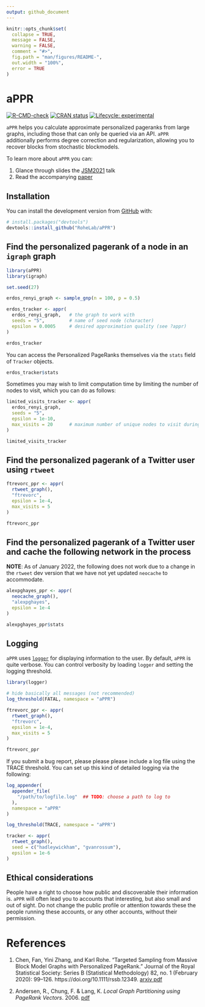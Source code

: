 ```yaml
---
output: github_document
---
```


<!-- README.md is generated from README.Rmd. Please edit that file -->

```r
knitr::opts_chunk$set(
  collapse = TRUE,
  message = FALSE,
  warning = FALSE,
  comment = "#>",
  fig.path = "man/figures/README-",
  out.width = "100%",
  error = TRUE
)
```

# aPPR

<!-- badges: start -->
[![R-CMD-check](https://github.com/RoheLab/aPPR/workflows/R-CMD-check/badge.svg)](https://github.com/RoheLab/aPPR/actions)
[![CRAN status](https://www.r-pkg.org/badges/version/aPPR)](https://CRAN.R-project.org/package=aPPR)
[![Lifecycle: experimental](https://img.shields.io/badge/lifecycle-experimental-orange.svg)](https://lifecycle.r-lib.org/articles/stages.html#experimental)
<!-- badges: end -->

`aPPR` helps you calculate approximate personalized pageranks from large graphs, including those that can only be queried via an API. `aPPR` additionally performs degree correction and regularization, allowing you to recover blocks from stochastic blockmodels.

To learn more about `aPPR` you can:

1. Glance through slides the [JSM2021](https://github.com/alexpghayes/JSM2021) talk
2. Read the accompanying [paper][chen]

## Installation

You can install the development version from [GitHub](https://github.com/) with:

``` r
# install.packages("devtools")
devtools::install_github("RoheLab/aPPR")
```

## Find the personalized pagerank of a node in an `igraph` graph

```r
library(aPPR)
library(igraph)

set.seed(27)

erdos_renyi_graph <- sample_gnp(n = 100, p = 0.5)

erdos_tracker <- appr(
  erdos_renyi_graph,   # the graph to work with
  seeds = "5",         # name of seed node (character)
  epsilon = 0.0005     # desired approximation quality (see ?appr)
)

erdos_tracker
```

You can access the Personalized PageRanks themselves via the `stats` field of `Tracker` objects.

```r
erdos_tracker$stats
```

Sometimes you may wish to limit computation time by limiting the number of nodes to visit, which you can do as follows:

```r
limited_visits_tracker <- appr(
  erdos_renyi_graph,   
  seeds = "5",         
  epsilon = 1e-10,     
  max_visits = 20      # maximum number of unique nodes to visit during approximation
)

limited_visits_tracker
```

## Find the personalized pagerank of a Twitter user using `rtweet`

```r
ftrevorc_ppr <- appr(
  rtweet_graph(),
  "ftrevorc",
  epsilon = 1e-4,
  max_visits = 5
)

ftrevorc_ppr
```

## Find the personalized pagerank of a Twitter user and cache the following network in the process

**NOTE**: As of January 2022, the following does not work due to a change in the `rtweet` dev version that we have not yet updated `neocache` to accommodate.

```r
alexpghayes_ppr <- appr(
  neocache_graph(),
  "alexpghayes",
  epsilon = 1e-4
)

alexpghayes_ppr$stats
```

## Logging

`aPPR` uses [`logger`](https://daroczig.github.io/logger/) for displaying information to the user. By default, `aPPR` is quite verbose. You can control verbosity by loading `logger` and setting the logging threshold.

```r
library(logger)

# hide basically all messages (not recommended)
log_threshold(FATAL, namespace = "aPPR")

ftrevorc_ppr <- appr(
  rtweet_graph(),
  "ftrevorc",
  epsilon = 1e-4,
  max_visits = 5
)

ftrevorc_ppr
```

If you submit a bug report, please please please include a log file using the TRACE threshold. You can set up this kind of detailed logging via the following:

```r
log_appender(
  appender_file(
    "/path/to/logfile.log"  ## TODO: choose a path to log to
  ),
  namespace = "aPPR"
)

log_threshold(TRACE, namespace = "aPPR")

tracker <- appr(
  rtweet_graph(),
  seed = c("hadleywickham", "gvanrossum"),
  epsilon = 1e-6
)
```

## Ethical considerations

People have a right to choose how public and discoverable their information is. `aPPR` will often lead you to accounts that interesting, but also small and out of sight. Do not change the public profile or attention towards these the people running these accounts, or any other accounts, without their permission.

# References

1. Chen, Fan, Yini Zhang, and Karl Rohe. “Targeted Sampling from Massive Block Model Graphs with Personalized PageRank.” Journal of the Royal Statistical Society: Series B (Statistical Methodology) 82, no. 1 (February 2020): 99–126. https://doi.org/10.1111/rssb.12349. [arxiv pdf][chen]

2. Andersen, R., Chung, F. & Lang, K. *Local Graph Partitioning using PageRank Vectors*. 2006. [pdf][andersen]

[chen]: https://arxiv.org/abs/1910.12937
[andersen]: http://www.leonidzhukov.net/hse/2015/networks/papers/andersen06localgraph.pdf
